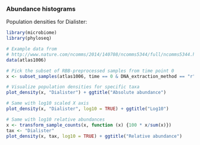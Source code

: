 ### Abundance histograms

Population densities for Dialister:

```r
library(microbiome)
library(phyloseq)

# Example data from
# http://www.nature.com/ncomms/2014/140708/ncomms5344/full/ncomms5344.html
data(atlas1006)

# Pick the subset of RBB-preprocessed samples from time point 0
x <- subset_samples(atlas1006, time == 0 & DNA_extraction_method == "r")

# Visualize population densities for specific taxa
plot_density(x, "Dialister") + ggtitle("Absolute abundance")

# Same with log10 scaled X axis
plot_density(x, "Dialister", log10 = TRUE) + ggtitle("Log10")

# Same with log10 relative abundances
x <- transform_sample_counts(x, function (x) {100 * x/sum(x)})
tax <- "Dialister"
plot_density(x, tax, log10 = TRUE) + ggtitle("Relative abundance")
```

